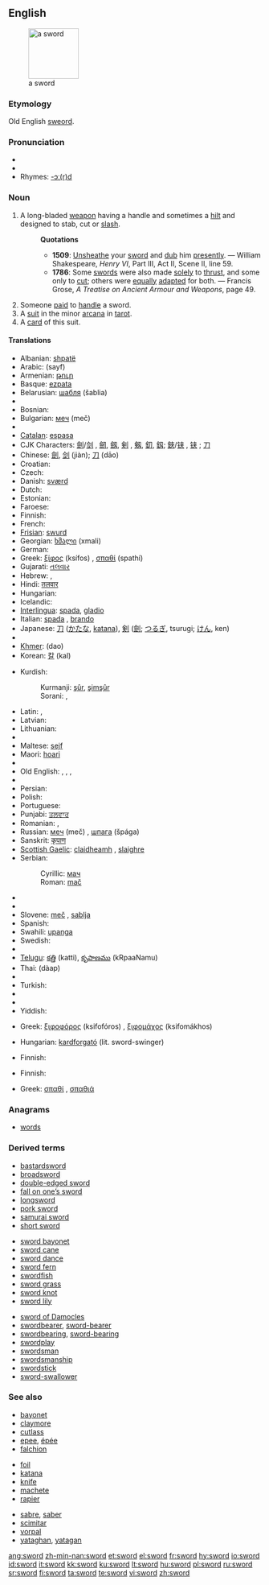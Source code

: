 {{see|s-word}}
{{wikipedia}}
==English==
[[Image:Estoque_1480_dC..jpg|thumb|right|100px|a sword]]

===Etymology===
Old English [[sweord]].

===Pronunciation===
* {{IPA|/sɔ:d/,/soʊrd/}}
* {{audio|en-us-sword.ogg|Audio (US)}}
* Rhymes: [[Rhymes:English:-ɔː(r)d|-ɔː(r)d]]

===Noun===
{{en-noun}}

# {{context|Weapon}} A long-bladed [[weapon]] having a handle and sometimes a [[hilt]] and designed to stab, cut or [[slash]]. <!-- This is encyclopedic: It was sheathed in a [[scabbard]]. It was originally a [[melée]] weapon that was used in serious combat, but now is mostly used in sports and for ceremonies, and is viewed as one of the most noble weapons.-->
#: '''Quotations'''
#:* '''1509''': [[Unsheathe]] your [[sword]] and [[dub]] him [[presently]]. &mdash; William Shakespeare, ''Henry VI'', Part III, Act II, Scene II, line 59.
#:* '''1786''': Some [[sword]]s were also made [[solely]] to [[thrust]], and some only to [[cut]]; others were [[equally]] [[adapt]]ed for both. &mdash; Francis Grose, ''A Treatise on Ancient Armour and Weapons'', page 49.
# Someone [[paid]] to [[handle]] a sword.
# A [[suit]] in the minor [[arcana]] in [[tarot]].
# A [[card]] of this suit.

====Translations====
{{trans-top|weapon}}
* Albanian: [[shpatë]]
* Arabic: {{Arab|[[سيف]]}} (sayf) {{m}}
* Armenian: [[թուր]]
* Basque: [[ezpata]]
* Belarusian: [[шабля]] (šablia)
* {{trreq|Bengali}}
* Bosnian: {{t-|bs|mač|m}}
* Bulgarian: [[меч]] (meč)
* {{trreq|Burmese}}
* [[Catalan]]: [[espasa]] {{f}}
* CJK Characters: [[劍]]/[[剑]]<!-- (jiàn)-->, [[劒]], [[劔]], [[剣]]<!--ja simp-->, [[剱]], [[釖]], [[釼]]; [[鋏]]/[[铗]]<!-- (jiá)--><!--zh trad/ja-->, [[铗]]<!-- (jiá)--><!--zh simp-->; [[刀]]<!-- (dāo)-->
* Chinese: [[劍]], [[剑]] (jiàn); [[刀]] (dāo)
* Croatian: {{t-|hr|mač|m}}
* Czech: {{t-|cs|meč|m}}
* Danish: [[sværd]] {{c}}
* Dutch: {{t+|nl|zwaard|n}}
* Estonian: {{t-|et|mõõk}}
* Faroese: {{t-|fo|svørð|n|xs=Faroese}}
* Finnish: {{t+|fi|miekka}}
* French: {{t+|fr|épée|f}}
* [[Frisian]]: [[swurd]] {{n}}
* Georgian: [[ხმალი]] (xmali)
* German: {{t+|de|Schwert|n}}
* Greek: [[ξίφος]] (ksífos) {{n}}, [[σπαθί]] (spathí) {{n}}
* Gujarati: [[તલવાર]]
* Hebrew: {{he-translation|חרב|kherev}} {{m}}, {{he-translation|סיף|sayif}} {{m}}
* Hindi: [[तलवार]]
* Hungarian: {{t+|hu|kard}}
* Icelandic: {{t+|is|sverð|m}}
* [[Interlingua]]: [[spada]], [[gladio]]
* Italian: [[spada]] {{f}}, [[brando]] {{m}} {{italbrac|poetic}}
* Japanese: [[刀]] ([[かたな]], [[katana]]), [[剣]] ([[劍]]; [[つるぎ]], tsurugi; [[けん]], ken)
* {{trreq|Kannada}}
* [[Khmer]]: {{KMchar|[[ដាវ]]}} (dao)
* Korean: [[칼]] (kal)
{{trans-mid}}
* Kurdish:
*: Kurmanji: [[şûr]], [[şimşûr]] {{g|Kurdish}}
*: Sorani: {{t|ku|شمشێر|tr=shimshaer|sc=KUchar}}, {{t|ku|شێر|tr=shaer|sc=KUchar}}
* Latin: {{t+|la|gladius|m}}, {{t-|la|spatha|f}}
* Latvian: {{t-|lv|zobens|m|xs=Latvian}}
* Lithuanian: {{t+|lt|kalavijas|m|xs=Lithuanian}}
* {{trreq|Malayalam}}
* Maltese: [[sejf]]
* Maori: [[hoari]]
* {{trreq|Mongolian}}
* Old English: {{t-|ang|sweord|n|xs=Old English}}, {{t-|ang|bil|n|xs=Old English}}, {{t-|ang|mece|m|alt=mēċe|xs=Old English}}, {{t-|ang|secg|m|xs=Old English}}
* {{trreq|Oriya}}
* Persian: {{t-|fa|شمشیر|tr=šamšir|sc=fa-Arab|xs=Persian}}
* Polish: {{t+|pl|miecz|m}}
* Portuguese: {{t+|pt|espada|f}}
* Punjabi: [[ਤਲਵਾਰ]]
* Romanian: {{t-|ro|sabie|f}}, {{t-|ro|spadă|f}}
* Russian: [[меч]] (meč) {{m}}, [[шпага]] (špága) {{f}}
* Sanskrit: [[कृपाण]]
* [[Scottish Gaelic]]: [[claidheamh]] {{m}}, [[slaighre]] {{f}}
* Serbian:
*: Cyrillic: [[мач]] {{m}}
*: Roman: [[mač#Serbian|mač]] {{m}}
* {{trreq|Sinhala}}
* {{trreq|Slovak}}
* Slovene: [[meč]] {{m}}, [[sablja]] {{f}}
* Spanish: {{t+|es|espada|f}}
* Swahili: [[upanga]]
* Swedish: {{t+|sv|svärd|c}}
* {{trreq|Tamil}}
* [[Telugu]]: [[కత్తి]] (katti), [[కృపాణము]] (kRpaaNamu)
* Thai: {{Thai|[[ดาบ]]}} (dàap)
* {{trreq|Tibetan}}
* Turkish: {{t+|tr|kılıç}}
* {{trreq|Urdu}}
* {{trreq|Vietnamese}}
* Yiddish: {{t-|yi|שווערד|f|tr=shverd|sc=Hebr|xs=Yiddish}}
{{trans-bottom}}

{{trans-top|one who handles a sword}}
* Greek: [[ξιφοφόρος]] (ksifofóros) {{m}}, [[ξιφομάχος]] (ksifomákhos) {{m}}
{{trans-mid}}
* Hungarian: [[kardforgató]] (lit. sword-swinger)
{{trans-bottom}}

{{trans-top|suit in tarot}}
* Finnish: {{t-|fi|miekat|p}}
{{trans-mid}}
{{trans-bottom}}

{{trans-top|card of this suit}}
* Finnish: {{t+|fi|miekka}}
{{trans-mid}}
* Greek: [[σπαθί]] {{n}}, [[σπαθιά]] {{p}}
{{trans-bottom}}

===Anagrams===
* [[words]]

===Derived terms===
{{top3}}
* [[bastardsword]]
* [[broadsword]]
* [[double-edged sword]]
* [[fall on one's sword|fall on one’s sword]]
* [[longsword]]
* [[pork sword]]
* [[samurai sword]]
* [[short sword]]
{{mid3}}
* [[sword bayonet]]
* [[sword cane]]
* [[sword dance]]
* [[sword fern]]
* [[swordfish]]
* [[sword grass]]
* [[sword knot]]
* [[sword lily]]
{{mid3}}
* [[sword of Damocles]]
* [[swordbearer]], [[sword-bearer]]
* [[swordbearing]], [[sword-bearing]]
* [[swordplay]]
* [[swordsman]]
* [[swordsmanship]]
* [[swordstick]]
* [[sword-swallower]]
<!-- vorpal sword -->
{{bottom3}}

===See also===
{{top3}}
* [[bayonet]]
* [[claymore]]
* [[cutlass]]
* [[epee]], [[épée]]
* [[falchion]]
{{mid3}}
* [[foil]]
* [[katana]]
* [[knife]]
* [[machete]]
* [[rapier]]
{{mid3}}
* [[sabre]], [[saber]]
* [[scimitar]]
* [[vorpal]]
* [[yataghan]], [[yatagan]]
{{bottom3}}

[[ang:sword]]
[[zh-min-nan:sword]]
[[et:sword]]
[[el:sword]]
[[fr:sword]]
[[hy:sword]]
[[io:sword]]
[[id:sword]]
[[it:sword]]
[[kk:sword]]
[[ku:sword]]
[[lt:sword]]
[[hu:sword]]
[[pl:sword]]
[[ru:sword]]
[[sr:sword]]
[[fi:sword]]
[[ta:sword]]
[[te:sword]]
[[vi:sword]]
[[zh:sword]]
